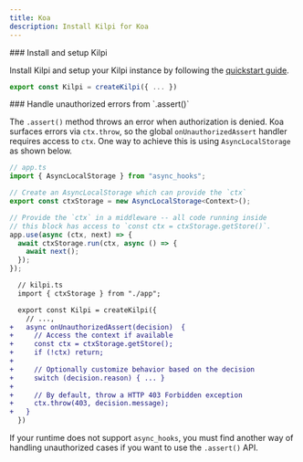 ```yaml
---
title: Koa
description: Install Kilpi for Koa
---
```


<Steps>
<Step>
### Install and setup Kilpi

Install Kilpi and setup your Kilpi instance by following the [quickstart guide](/docs/getting-started/quickstart).

```ts
export const Kilpi = createKilpi({ ... })
```

</Step>

<Step>
### Handle unauthorized errors from `.assert()`

The `.assert()` method throws an error when authorization is denied. Koa surfaces errors via `ctx.throw`, so the global `onUnauthorizedAssert` handler requires access to `ctx`. One way to achieve this is using `AsyncLocalStorage` as shown below.

```ts
// app.ts
import { AsyncLocalStorage } from "async_hooks";

// Create an AsyncLocalStorage which can provide the `ctx`
export const ctxStorage = new AsyncLocalStorage<Context>();

// Provide the `ctx` in a middleware -- all code running inside
// this block has access to `const ctx = ctxStorage.getStore()`.
app.use(async (ctx, next) => {
  await ctxStorage.run(ctx, async () => {
    await next();
  });
});
```

```diff lang="ts"
  // kilpi.ts
  import { ctxStorage } from "./app";

  export const Kilpi = createKilpi({
    // ...,
+   async onUnauthorizedAssert(decision)  {
+     // Access the context if available
+     const ctx = ctxStorage.getStore();
+     if (!ctx) return;
+
+     // Optionally customize behavior based on the decision
+     switch (decision.reason) { ... }
+
+     // By default, throw a HTTP 403 Forbidden exception
+     ctx.throw(403, decision.message);
+   }
  })
```

<Aside type="note">

If your runtime does not support `async_hooks`, you must find another way of handling unauthorized cases if you want to use the `.assert()` API.

</Aside>

</Step>
</Steps>
